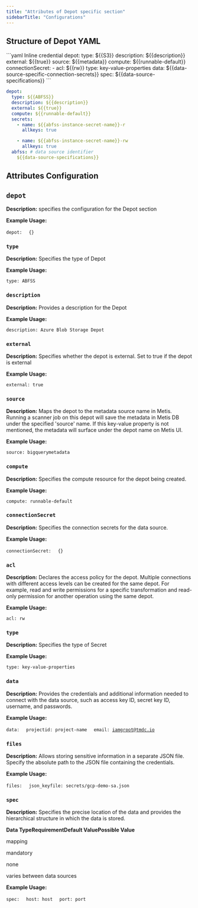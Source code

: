 ```yaml
---
title: "Attributes of Depot specific section"
sidebarTitle: "Configurations"
---
```


## Structure of Depot YAML

<CodeGroup>
  ```yaml Inline credential
  depot:
    type: ${{S3}}                                          
    description: ${{description}}
    external: ${{true}}
    source: ${{metadata}}
    compute: ${{runnable-default}}
    connectionSecret:                                
      - acl: ${{rw}}
        type: key-value-properties
        data:
          ${{data-source-specific-connection-secrets}}
    spec:
      ${{data-source-specifications}}
  ```

  ```yaml Instance Secret Reference
  depot:
    type: ${{ABFSS}}                                       
    description: ${{description}}
    external: ${{true}}
    compute: ${{runnable-default}}
    secrets:
      - name: ${{abfss-instance-secret-name}}-r
        allkeys: true

      - name: ${{abfss-instance-secret-name}}-rw
        allkeys: true
    abfss: # data source identifier
      ${{data-source-specifications}}
  ```
</CodeGroup>

## Attributes Configuration

## **`depot`**

**Description:** specifies the configuration for the Depot section

**Example Usage:**

[](https://dataos.info/resources/depot/configurations/#__codelineno-1-1)`depot:`
[](https://dataos.info/resources/depot/configurations/#__codelineno-1-2)`  {}`

### **`type`**

**Description:** Specifies the type of Depot

**Example Usage:**

[](https://dataos.info/resources/depot/configurations/#__codelineno-2-1)`type: ABFSS`

### **`description`**

**Description:** Provides a description for the Depot

**Example Usage:**

[](https://dataos.info/resources/depot/configurations/#__codelineno-3-1)`description: Azure Blob Storage Depot`

### **`external`**

**Description:** Specifies whether the depot is external. Set to true if the depot is external

**Example Usage:**

[](https://dataos.info/resources/depot/configurations/#__codelineno-4-1)`external: true`

### **`source`**

**Description:** Maps the depot to the metadata source name in Metis. Running a scanner job on this depot will save the metadata in Metis DB under the specified 'source' name. If this key-value property is not mentioned, the metadata will surface under the depot name on Metis UI.

**Example Usage:**

[](https://dataos.info/resources/depot/configurations/#__codelineno-5-1)`source: bigquerymetadata`

### **`compute`**

**Description:** Specifies the compute resource for the depot being created.

**Example Usage:**

[](https://dataos.info/resources/depot/configurations/#__codelineno-6-1)`compute: runnable-default`

### **`connectionSecret`**

**Description:** Specifies the connection secrets for the data source.

**Example Usage:**

[](https://dataos.info/resources/depot/configurations/#__codelineno-7-1)`connectionSecret:`
[](https://dataos.info/resources/depot/configurations/#__codelineno-7-2)`   {}  `

### **`acl`**

**Description:** Declares the access policy for the depot. Multiple connections with different access levels can be created for the same depot. For example, read and write permissions for a specific transformation and read-only permission for another operation using the same depot.

**Example Usage:**

[](https://dataos.info/resources/depot/configurations/#__codelineno-8-1)`acl: rw`

### **`type`**

**Description:** Specifies the type of Secret

**Example Usage:**

[](https://dataos.info/resources/depot/configurations/#__codelineno-9-1)`type: key-value-properties `

### **`data`**

**Description:** Provides the credentials and additional information needed to connect with the data source, such as access key ID, secret key ID, username, and passwords.

**Example Usage:**

[](https://dataos.info/resources/depot/configurations/#__codelineno-10-1)`data:`
[](https://dataos.info/resources/depot/configurations/#__codelineno-10-2)`  projectid: project-name`
[](https://dataos.info/resources/depot/configurations/#__codelineno-10-3)`   email:  `[`iamgroot@tmdc.io`](mailto:iamgroot@tmdc.io)

### **`files`**

**Description:** Allows storing sensitive information in a separate JSON file. Specify the absolute path to the JSON file containing the credentials.

**Example Usage:**

[](https://dataos.info/resources/depot/configurations/#__codelineno-11-1)`files:`
[](https://dataos.info/resources/depot/configurations/#__codelineno-11-2)`  json_keyfile: secrets/gcp-demo-sa.json`

### **`spec`**

**Description:** Specifies the precise location of the data and provides the hierarchical structure in which the data is stored.

**Data TypeRequirementDefault ValuePossible Value**

mapping

mandatory

none

varies between data sources

**Example Usage:**

[](https://dataos.info/resources/depot/configurations/#__codelineno-12-1)`spec:`
[](https://dataos.info/resources/depot/configurations/#__codelineno-12-2)`  host: host`
[](https://dataos.info/resources/depot/configurations/#__codelineno-12-3)`  port: port`